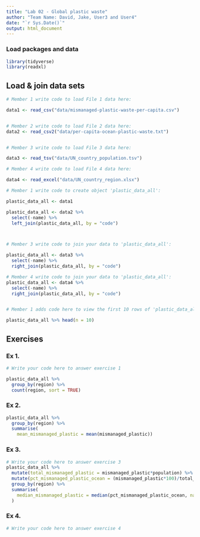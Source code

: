 ```yaml
---
title: "Lab 02 - Global plastic waste"
author: "Team Name: David, Jake, User3 and User4"
date: "`r Sys.Date()`"
output: html_document
---
```


### Load packages and data

```r
library(tidyverse)
library(readxl)
```


## Load & join data sets

```r
# Member 1 write code to load File 1 data here:

data1 <- read_csv("data/mismanaged-plastic-waste-per-capita.csv")


# Member 2 write code to load File 2 data here:
data2 <- read_csv2("data/per-capita-ocean-plastic-waste.txt")


# Member 3 write code to load File 3 data here:

data3 <- read_tsv("data/UN_country_population.tsv")

# Member 4 write code to load File 4 data here:

data4 <- read_excel("data/UN_country_region.xlsx")

```



```r
# Member 1 write code to create object 'plastic_data_all':

plastic_data_all <- data1

plastic_data_all <- data2 %>%
  select(-name) %>%
  left_join(plastic_data_all, by = "code")



# Member 3 write code to join your data to 'plastic_data_all':

plastic_data_all <- data3 %>%
  select(-name) %>%
  right_join(plastic_data_all, by = "code")

# Member 4 write code to join your data to 'plastic_data_all':
plastic_data_all <- data4 %>%
  select(-name) %>%
  right_join(plastic_data_all, by = "code")



```


```r
# Member 1 adds code here to view the first 10 rows of 'plastic_data_all'

plastic_data_all %>% head(n = 10)

```



## Exercises

### Ex 1.

```r
# Write your code here to answer exercise 1

plastic_data_all %>%
  group_by(region) %>%
  count(region, sort = TRUE)

```



### Ex 2.

```r
plastic_data_all %>% 
  group_by(region) %>%
  summarise(
    mean_mismanaged_plastic = mean(mismanaged_plastic)) 
```


### Ex 3.

```r
# Write your code here to answer exercise 3
plastic_data_all %>%
  mutate(total_mismanaged_plastic = mismanaged_plastic*population) %>%
  mutate(pct_mismanaged_plastic_ocean = (mismanaged_plastic*100)/total_mismanaged_plastic) %>%
  group_by(region) %>%
  summarise(
    median_mismanaged_plastic = median(pct_mismanaged_plastic_ocean, na.rm =T)
  )

```


### Ex 4.

```r
# Write your code here to answer exercise 4



```

